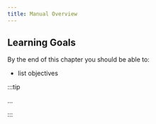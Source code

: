 ```yaml
---
title: Manual Overview
---
```



<div class="not-content">
  <YouTube id="hDCp4DLcqL8" params="fs=1&modestbranding=1&rel=0&autoplay=1"/>
</div>

## Learning Goals

By the end of this chapter you should be able to:

- list objectives

:::tip

...

:::
